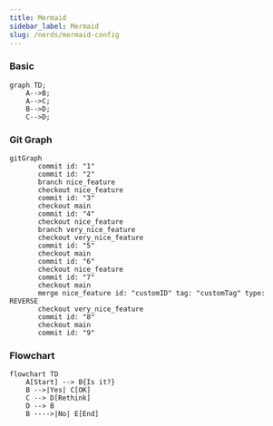 ```yaml
---
title: Mermaid
sidebar_label: Mermaid
slug: /nerds/mermaid-config
---
```


### Basic

```mermaid
graph TD;
    A-->B;
    A-->C;
    B-->D;
    C-->D;
```

### Git Graph

```mermaid
gitGraph
       commit id: "1"
       commit id: "2"
       branch nice_feature
       checkout nice_feature
       commit id: "3"
       checkout main
       commit id: "4"
       checkout nice_feature
       branch very_nice_feature
       checkout very_nice_feature
       commit id: "5"
       checkout main
       commit id: "6"
       checkout nice_feature
       commit id: "7"
       checkout main
       merge nice_feature id: "customID" tag: "customTag" type: REVERSE
       checkout very_nice_feature
       commit id: "8"
       checkout main
       commit id: "9"
```

### Flowchart

```mermaid
flowchart TD
    A[Start] --> B{Is it?}
    B -->|Yes| C[OK]
    C --> D[Rethink]
    D --> B
    B ---->|No| E[End]
```